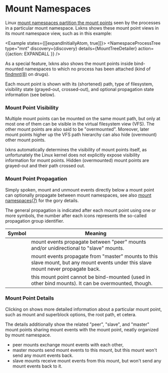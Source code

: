 
# Mount Namespaces

Linux [mount namespaces partition the mount points](https://man7.org/linux/man-pages/man7/mount_namespaces.7.html)
seen by the processes in a particular mount namespace. Lxkns shows these mount
point views in its mount namespace view, such as in this example:

<Example states={[[expandInitiallyAtom, true]]}>
  <NamespaceProcessTree
    type="mnt"
    discovery={discovery}
    details={MountTreeDetailer}
    action={{action: EXPANDALL }}
  />
</Example>

As a special feature, lxkns also shows the mount points inside bind-mounted namespaces to
which no process has been attached (kind of [findmnt(8)](https://man7.org/linux/man-pages/man8/findmnt.8.html)
on drugs).

Each mount point is shown with its (shortened) path, type of filesystem, visibility
state (grayed-out, crossed-out), and optional propagation state information (see below). 

### Mount Point Visibility

Multiple mount points can be mounted on the same mount path, but only at most one
of them can be visible in the virtual filesystem view (VFS). The other mount points are
also said to be "overmounted". Moreover, later mount points higher up the VFS path
hierarchy can also hide (overmount) other mount points.

lxkns automatically determines the visibility of mount points itself, as unfortunately
the Linux kernel does not explicitly expose visibility information for mount points.
Hidden (overmounted) mount points are grayed-out and their path crossed out.

### Mount Point Propagation

Simply spoken, mount and unmount events directly below a mount point can optionally
propagate between mount namespaces, see also
[mount namespaces(7)](https://man7.org/linux/man-pages/man7/mount_namespaces.7.html#top_of_page)
for the gory details.

The general propagation is indicated after each mount point using one or more
symbols, the number after each icons represents the so-called propagation group
identifier.

| Symbol | Meaning |
| --- | --- |
| <PeerIcon/> | mount events propagate between "peer" mounts and/or unidirectional to "slave" mounts. |
| <SlaveIcon/> | mount events propagate from "master" mounts to this slave mount, but any mount events under this slave mount never propagate back. |
| <UnbindableIcon/> | this mount point cannot be bind-mounted (used in other bind mounts). It can be overmounted, though. |

### Mount Point Details

Clicking on &#32;<MoreHorizIcon className="icon"/> shows more detailed information about a
particular mount point, such as mount and superblock options, the root path, et cetera.

The details additionally show the related "peer", "slave", and "master" mount points
sharing mount events with the mount point, neatly organized by mount namespace.

- peer mounts exchange mount events with each other,
- master mounts send mount events to this mount, but this mount won't send any
  mount events back.
- slave mounts receive mount events from this mount, but won't send any mount
  events back to it.
